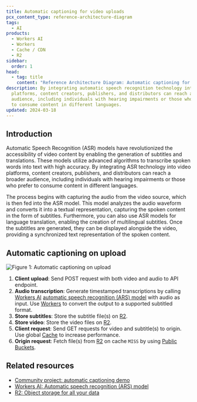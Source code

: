 ```yaml
---
title: Automatic captioning for video uploads
pcx_content_type: reference-architecture-diagram
tags:
  - AI
products:
  - Workers AI
  - Workers
  - Cache / CDN
  - R2
sidebar:
  order: 1
head:
  - tag: title
    content: "Reference Architecture Diagram: Automatic captioning for video uploads"
description: By integrating automatic speech recognition technology into video
  platforms, content creators, publishers, and distributors can reach a broader
  audience, including individuals with hearing impairments or those who prefer
  to consume content in different languages.
updated: 2024-03-18
---
```


## Introduction

Automatic Speech Recognition (ASR) models have revolutionized the accessibility of video content by enabling the generation of subtitles and translations. These models utilize advanced algorithms to transcribe spoken words into text with high accuracy. By integrating ASR technology into video platforms, content creators, publishers, and distributors can reach a broader audience, including individuals with hearing impairments or those who prefer to consume content in different languages.

The process begins with capturing the audio from the video source, which is then fed into the ASR model. This model analyzes the audio waveform and converts it into a textual representation, capturing the spoken content in the form of subtitles. Furthermore, you can also use ASR models for language translation, enabling the creation of multilingual subtitles. Once the subtitles are generated, they can be displayed alongside the video, providing a synchronized text representation of the spoken content.

## Automatic captioning on upload

![Figure 1: Automatic captioning on upload](~/assets/images/reference-architecture/ai-auto-caption-architecture-diagrams/ai-auto-caption-architecture-diagram.svg "Figure 1:  Automatic captioning on upload")

1. **Client upload**: Send POST request with both video and audio to API endpoint.
2. **Audio transcription**: Generate timestamped transcriptions by calling [Workers AI](/workers-ai/) [automatic speech recognition (ARS) model](/workers-ai/models/#automatic-speech-recognition) with audio as input. Use [Workers](/workers/) to convert the output to a supported subtitled format.
3. **Store subtitles**: Store the subtitle file(s) on [R2](/r2/).
4. **Store video**: Store the video files on [R2](/r2/).
5. **Client request**: Send GET requests for video and subtitle(s) to origin. Use global [Cache](/cache/) to increase performance.
6. **Origin request**: Fetch file(s) from [R2](/r2/) on cache `MISS` by using [Public Buckets](/r2/buckets/public-buckets/).

## Related resources

* [Community project: automatic captioning demo](https://auto-caption.pages.dev/)
* [Workers AI: Automatic speech recognition (ARS) model](/workers-ai/models/#automatic-speech-recognition)
* [R2: Object storage for all your data](/r2/)
